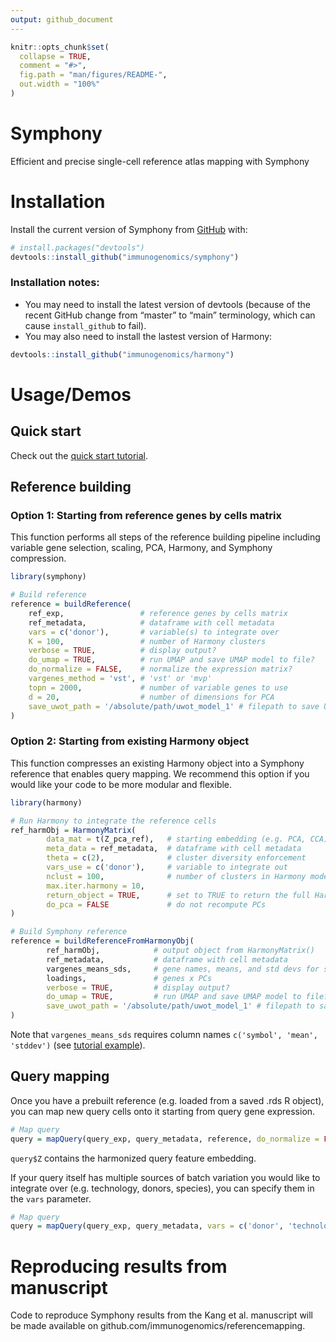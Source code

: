 ```yaml
---
output: github_document
---
```


<!-- README.md is generated from README.Rmd. Please edit that file -->

```r
knitr::opts_chunk$set(
  collapse = TRUE,
  comment = "#>",
  fig.path = "man/figures/README-",
  out.width = "100%"
)
```

# Symphony

<!-- badges: start -->
<!-- badges: end -->

Efficient and precise single-cell reference atlas mapping with Symphony

# Installation

Install the current version of Symphony from [GitHub](https://github.com/) with:

``` r
# install.packages("devtools")
devtools::install_github("immunogenomics/symphony")
```

### Installation notes: 
* You may need to install the latest version of devtools (because of the recent GitHub change from "master" to "main" terminology, which can cause `install_github` to fail).
* You may also need to install the lastest version of Harmony:

``` r
devtools::install_github("immunogenomics/harmony")
```

# Usage/Demos
## Quick start

Check out the [quick start tutorial](https://github.com/immunogenomics/symphony/blob/main/vignettes/pbmcs_tutorial.ipynb/).

## Reference building

### Option 1: Starting from reference genes by cells matrix

This function performs all steps of the reference building pipeline including variable gene selection, scaling, PCA, Harmony, and Symphony compression.

```r
library(symphony)

# Build reference
reference = buildReference(
    ref_exp,                 # reference genes by cells matrix
    ref_metadata,            # dataframe with cell metadata
    vars = c('donor'),       # variable(s) to integrate over
    K = 100,                 # number of Harmony clusters
    verbose = TRUE,          # display output?
    do_umap = TRUE,          # run UMAP and save UMAP model to file?
    do_normalize = FALSE,    # normalize the expression matrix?
    vargenes_method = 'vst', # 'vst' or 'mvp'
    topn = 2000,             # number of variable genes to use
    d = 20,                  # number of dimensions for PCA
    save_uwot_path = '/absolute/path/uwot_model_1' # filepath to save UMAP model
)
```

### Option 2: Starting from existing Harmony object

This function compresses an existing Harmony object into a Symphony reference that enables query mapping. We recommend this option if you would like your code to be more modular and flexible.

```r

library(harmony)

# Run Harmony to integrate the reference cells
ref_harmObj = HarmonyMatrix(
        data_mat = t(Z_pca_ref),   # starting embedding (e.g. PCA, CCA) of cells
        meta_data = ref_metadata,  # dataframe with cell metadata
        theta = c(2),              # cluster diversity enforcement
        vars_use = c('donor'),     # variable to integrate out
        nclust = 100,              # number of clusters in Harmony model
        max.iter.harmony = 10,
        return_object = TRUE,      # set to TRUE to return the full Harmony object
        do_pca = FALSE             # do not recompute PCs
)

# Build Symphony reference
reference = buildReferenceFromHarmonyObj(
        ref_harmObj,            # output object from HarmonyMatrix()
        ref_metadata,           # dataframe with cell metadata
        vargenes_means_sds,     # gene names, means, and std devs for scaling
        loadings,               # genes x PCs
        verbose = TRUE,         # display output?
        do_umap = TRUE,         # run UMAP and save UMAP model to file?
        save_uwot_path = '/absolute/path/uwot_model_1' # filepath to save UMAP model)
)
```
Note that `vargenes_means_sds` requires column names `c('symbol', 'mean', 'stddev')` (see [tutorial example](https://github.com/immunogenomics/symphony/blob/main/vignettes/pbmcs_tutorial.ipynb/)). 

## Query mapping
Once you have a prebuilt reference (e.g. loaded from a saved .rds R object), you can map new query cells onto it starting from query gene expression.

```r
# Map query
query = mapQuery(query_exp, query_metadata, reference, do_normalize = FALSE)
```

`query$Z` contains the harmonized query feature embedding.

If your query itself has multiple sources of batch variation you would like to integrate over (e.g. technology, donors, species), you can specify them in the `vars` parameter.

```r
# Map query
query = mapQuery(query_exp, query_metadata, vars = c('donor', 'technology') reference, do_normalize = FALSE)
```

# Reproducing results from manuscript
Code to reproduce Symphony results from the Kang et al. manuscript will be made available on github.com/immunogenomics/referencemapping.

